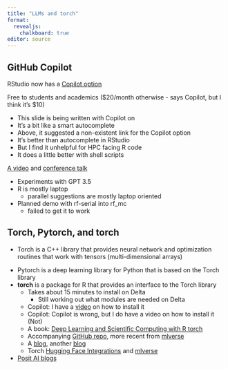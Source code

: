 ```yaml
---
title: "LLMs and torch"
format: 
  revealjs:
    chalkboard: true
editor: source
---
```


## GitHub Copilot {.smaller}

RStudio now has a [Copilot option](https://docs.posit.co/ide/user/ide/guide/tools/copilot.html)

Free to students and academics ($20/month otherwise - says Copilot, but I think it's $10)

::: {.incremental}
- This slide is being written with Copilot on
- It's a bit like a smart autocomplete
- Above, it suggested a non-existent link for the Copilot option
- It's better than autocomplete in RStudio
- But I find it unhelpful for HPC facing R code
- It does a little better with shell scripts
:::

[A video](https://www.youtube.com/watch?v=t7NrkAeosog) and [conference talk](https://www.youtube.com/watch?v=TlzMKSE97MQ&t=25s)


::: notes
- Experiments with GPT 3.5 
- R is mostly laptop
  - parallel suggestions are mostly laptop oriented
- Planned demo with rf-serial into rf_mc
  - failed to get it to work
:::

## Torch, Pytorch, and **torch** {.smaller}

- Torch is a C++ library that provides neural network and optimization routines that work with tensors (multi-dimensional arrays)

::: {.incremental}
- Pytorch is a deep learning library for Python that is based on the Torch library
- **torch** is a package for R that provides an interface to the Torch library
  - Takes about 15 minutes to install on Delta
    - Still working out what modules are needed on Delta
  - Copilot: I have a [video](https://www.youtube.com/watch?v=3Q1JZQ1J0Zo) on how to install it
  - Copilot: Copilot is wrong, but I do have a video on how to install it (Not)
  - A book: [Deep Learning and Scientific Computing with R torch](https://skeydan.github.io/Deep-Learning-and-Scientific-Computing-with-R-torch/)
  - Accompanying [GitHub repo](https://github.com/skeydan/Deep-Learning-and-Scientific-Computing-with-R-torch), more recent from [mlverse](https://github.com/mlverse/torch)
  - A [blog](https://blogs.rstudio.com/ai/posts/2020-09-29-introducing-torch-for-r/), another [blog](https://willhipson.netlify.app/post/torch-for-r/torch_stars/)
  - Torch [Hugging Face Integrations](https://blogs.rstudio.com/ai/posts/2023-07-12-hugging-face-integrations/) and [mlverse](https://github.com/mlverse)
- [Posit AI blogs](https://blogs.rstudio.com/ai/)
:::
  
